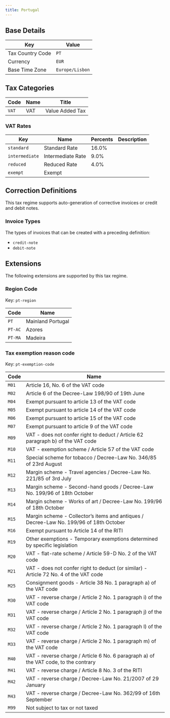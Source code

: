 ```yaml
---
title: Portugal
---
```


## Base Details

| Key | Value |
| --- | ----- |
| Tax Country Code | <code>PT</code> |
| Currency | <code>EUR</code> |
| Base Time Zone | <code>Europe/Lisbon</code> |

## Tax Categories

| Code | Name | Title |
| ---- | ---- | ----- |
| <code>VAT</code> | VAT | Value Added Tax |

### VAT Rates

| Key | Name | Percents | Description |
| --- | ---- | -------- | ----------- |
| <code>standard</code> | Standard Rate | 16.0% |  |
| <code>intermediate</code> | Intermediate Rate | 9.0% |  |
| <code>reduced</code> | Reduced Rate | 4.0% |  |
| <code>exempt</code> | Exempt |  |  |

## Correction Definitions

This tax regime supports auto-generation of corrective invoices
or credit and debit notes.

### Invoice Types

The types of invoices that can be created with a preceding definition:
- <code>credit-note</code>
- <code>debit-note</code>

## Extensions

The following extensions are supported by this tax regime.

### Region Code

Key: <code>pt-region</code>

| Code | Name |
| ---- | ---- |
| <code>PT</code> | Mainland Portugal |
| <code>PT-AC</code> | Azores |
| <code>PT-MA</code> | Madeira |

### Tax exemption reason code

Key: <code>pt-exemption-code</code>

| Code | Name |
| ---- | ---- |
| <code>M01</code> | Article 16, No. 6 of the VAT code |
| <code>M02</code> | Article 6 of the Decree-Law 198/90 of 19th June |
| <code>M04</code> | Exempt pursuant to article 13 of the VAT code |
| <code>M05</code> | Exempt pursuant to article 14 of the VAT code |
| <code>M06</code> | Exempt pursuant to article 15 of the VAT code |
| <code>M07</code> | Exempt pursuant to article 9 of the VAT code |
| <code>M09</code> | VAT - does not confer right to deduct / Article 62 paragraph b) of the VAT code |
| <code>M10</code> | VAT - exemption scheme / Article 57 of the VAT code |
| <code>M11</code> | Special scheme for tobacco / Decree-Law No. 346/85 of 23rd August |
| <code>M12</code> | Margin scheme - Travel agencies / Decree-Law No. 221/85 of 3rd July |
| <code>M13</code> | Margin scheme - Second-hand goods / Decree-Law No. 199/96 of 18th October |
| <code>M14</code> | Margin scheme - Works of art / Decree-Law No. 199/96 of 18th October |
| <code>M15</code> | Margin scheme - Collector’s items and antiques / Decree-Law No. 199/96 of 18th October |
| <code>M16</code> | Exempt pursuant to Article 14 of the RITI |
| <code>M19</code> | Other exemptions - Temporary exemptions determined by specific legislation |
| <code>M20</code> | VAT - flat-rate scheme / Article 59-D No. 2 of the VAT code |
| <code>M21</code> | VAT - does not confer right to deduct (or similar) - Article 72 No. 4 of the VAT code |
| <code>M25</code> | Consignment goods - Article 38 No. 1 paragraph a) of the VAT code |
| <code>M30</code> | VAT - reverse charge / Article 2 No. 1 paragraph i) of the VAT code |
| <code>M31</code> | VAT - reverse charge / Article 2 No. 1 paragraph j) of the VAT code |
| <code>M32</code> | VAT - reverse charge / Article 2 No. 1 paragraph l) of the VAT code |
| <code>M33</code> | VAT - reverse charge / Article 2 No. 1 paragraph m) of the VAT code |
| <code>M40</code> | VAT - reverse charge / Article 6 No. 6 paragraph a) of the VAT code, to the contrary |
| <code>M41</code> | VAT - reverse charge / Article 8 No. 3 of the RITI |
| <code>M42</code> | VAT - reverse charge / Decree-Law No. 21/2007 of 29 January |
| <code>M43</code> | VAT - reverse charge / Decree-Law No. 362/99 of 16th September |
| <code>M99</code> | Not subject to tax or not taxed |